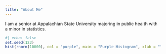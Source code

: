 ```yaml
---
title: "About Me"
---
```


I am a senior at Appalachian State University majoring in public health with a minor in statistics. 

```r
#| echo: false
set.seed(123)
hist(rnorm(10000), col = "purple", main = "Purple Histogram", xlab = "")
```

